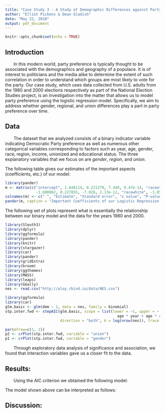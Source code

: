 ```yaml
---
title: "Case Study 3 - A Study of Demographic Differences against Party Preference"
author: "Elliot Pickens & Dean Gladish"
date: "May 22, 2018"
output: pdf_document
---
```


```r
knitr::opts_chunk$set(echo = TRUE)
```

## Introduction  

\ \ \ \ \ \ \ In this modern world, party preference is typically thought to be associated with the demographics and geography of a populace.  It is of interest to politicians and the media alike to determine the extent of such correlation in order to understand which groups are most likely to vote for the party.  Our case study, which uses data collected from U.S. adults from the 1980 and 2000 elections respectively as part of the National Election Studies project, is an investigation into the matter that allows us to model party preference using the logistic regression model.  Specifically, we aim to address whether gender, regional, and union differences play a part in party preference over time.  

## Data  

\ \ \ \ \ \ \ The dataset that we analyzed consists of a binary indicator variable indicating Democratic Party preference as well as numerous other categorical variables corresponding to factors such as year, age, gender, race, region, income, unionized and educational status.  The three explanatory variables that we focus on are *gender*, *region*, and *union*.  


The following table gives our estimates of the important aspects (coefficients, etc.) of our model:  

```r
library(pander)
m <- matrix(c("intercept", 1.648114, 0.221279, 7.448, 9.47e-14, "raceother", 
              -1.600862, 0.227855, -7.026, 2.13e-12, "racewhite", -1.852649, 0.182748, -10.138, 2e-16, "unionyes", 0.692776, 0.116536, 5.945, 2.77e-09, "incomemiddle 1/3", -0.265841, 0.113745, -2.337, 0.01943, "incomeupper 1/3", -0.491922, 0.114198, -4.308, 1.65e-05, "age", 0.007781, 0.002699, 2.883, 0.00395, "gendermale", -0.258311, 0.090486, -2.855, 0.00431), ncol = 5, byrow = T, nrow = 8)
colnames(m) <- c(" ", "Estimate", "Standard error", "z value", "P-value")
pander(m, caption = "Important Coefficients of our Logistic Regression Model")
```

The following set of plots represent what is essentially the relationship between our binary model and the data for the years 1980 and 2000.  

```r
library(Sleuth3)
library(dplyr)
library(ggformula)
library(pander)
library(knitr)
library(stargazer)
library(car)
library(pander)
library(gridExtra)
library(broom)
library(ggthemes)
library(MASS)
library(leaps)
library(GGally)
nes <- read.csv("http://aloy.rbind.io/data/NES.csv")

library(ggformula)
library(car)
glm.basic <- glm(dem ~ 1, data = nes, family = binomial)
stp.inter.fwd <- stepAIC(glm.basic, scope = list(lower = ~1, upper = ~ year + region + union + income + educ + gender + race + age + I(age^2) +
                                                   age * year + age * region + age * union + age * income + age * educ + age * gender + age * race),
                         direction = "both", k = log(nrow(nes)), trace = 0)

par(mfrow=c(1, 2))
p2 <- crPlot(stp.inter.fwd, variable = "union")
p1 <- crPlot(stp.inter.fwd, variable = "gender")


```


\ \ \ \ \ \ \ Through exploratory data analysis of significance and association, we found that interaction variables gave us a closer fit to the data.  

## Results:  

\ \ \ \ \ \ \ Using the AIC criterion we obtained the following model:  

\begin{center} $\widehat Y_i \{dem\} = \beta_0 + \beta_1 raceother + \beta_2 racewhite + \beta_3 unionyes + \beta_4 incomemiddle \ 1/3 + \beta_5 incomeupper \ 1/3 + \beta_6 age + \beta_7 gendermale$ \end{center}

The model shown above can be interpreted as follows:  


## Discussion:  









